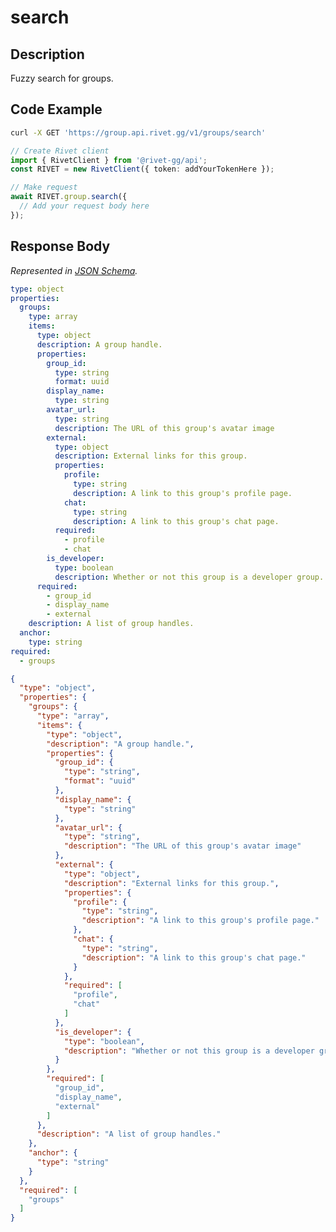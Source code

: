 
# search

## Description

Fuzzy search for groups.


## Code Example

<CodeGroup title='Request' tag='GET' label='https://group.api.rivet.gg/v1/groups/search'>

```bash {{ title: 'cURL' }}
curl -X GET 'https://group.api.rivet.gg/v1/groups/search'
```

```ts
// Create Rivet client
import { RivetClient } from '@rivet-gg/api';
const RIVET = new RivetClient({ token: addYourTokenHere });

// Make request
await RIVET.group.search({
  // Add your request body here
});
```

</CodeGroup>


## Response Body

_Represented in [JSON Schema](https://json-schema.org/)._

<CodeGroup title='Response'>

```yaml
type: object
properties:
  groups:
    type: array
    items:
      type: object
      description: A group handle.
      properties:
        group_id:
          type: string
          format: uuid
        display_name:
          type: string
        avatar_url:
          type: string
          description: The URL of this group's avatar image
        external:
          type: object
          description: External links for this group.
          properties:
            profile:
              type: string
              description: A link to this group's profile page.
            chat:
              type: string
              description: A link to this group's chat page.
          required:
            - profile
            - chat
        is_developer:
          type: boolean
          description: Whether or not this group is a developer group.
      required:
        - group_id
        - display_name
        - external
    description: A list of group handles.
  anchor:
    type: string
required:
  - groups

```

```json
{
  "type": "object",
  "properties": {
    "groups": {
      "type": "array",
      "items": {
        "type": "object",
        "description": "A group handle.",
        "properties": {
          "group_id": {
            "type": "string",
            "format": "uuid"
          },
          "display_name": {
            "type": "string"
          },
          "avatar_url": {
            "type": "string",
            "description": "The URL of this group's avatar image"
          },
          "external": {
            "type": "object",
            "description": "External links for this group.",
            "properties": {
              "profile": {
                "type": "string",
                "description": "A link to this group's profile page."
              },
              "chat": {
                "type": "string",
                "description": "A link to this group's chat page."
              }
            },
            "required": [
              "profile",
              "chat"
            ]
          },
          "is_developer": {
            "type": "boolean",
            "description": "Whether or not this group is a developer group."
          }
        },
        "required": [
          "group_id",
          "display_name",
          "external"
        ]
      },
      "description": "A list of group handles."
    },
    "anchor": {
      "type": "string"
    }
  },
  "required": [
    "groups"
  ]
}
```

</CodeGroup>

